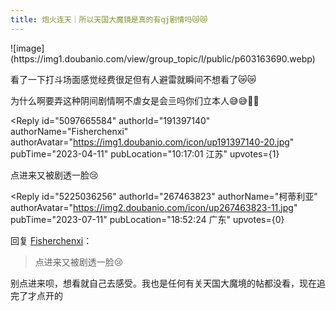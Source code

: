 ```yaml
---
title: 炮火连天｜所以天国大魔镜是真的有qj剧情吗😿😿
---
```



<Forum groupName="动画番剧" groupUrl="https://www.douban.com/group/596353/" archivedAt="2025-05-16T14:38:26.843Z">
  <Post
    id="286547197"
    title="炮火连天｜所以天国大魔镜是真的有qj剧情吗😿😿"
    url="https://www.douban.com/group/topic/286547197/?_spm_id=MjI1NjI5MjI0"
    pubTime="2023-08-02"
    highlightUserId="191397140"
  >
![image](https://img1.doubanio.com/view/group_topic/l/public/p603163690.webp)

看了一下打斗场面感觉经费很足但有人避雷就瞬间不想看了😿😿

为什么啊要弄这种阴间剧情啊不虐女是会亖吗你们立本人😅😅🖕🖕

<Reply
  id="5097665584"
  authorId="191397140"
  authorName="Fisherchenxi"
  authorAvatar="https://img1.doubanio.com/icon/up191397140-20.jpg"
  pubTime="2023-04-11"
  pubLocation="10:17:01 江苏"
  upvotes={1}
>
点进来又被剧透一脸😢
</Reply>

<Reply
  id="5225036256"
  authorId="267463823"
  authorName="柯蒂利亚"
  authorAvatar="https://img2.doubanio.com/icon/up267463823-11.jpg"
  pubTime="2023-07-11"
  pubLocation="18:52:24 广东"
  upvotes={0}
>
回复 [Fisherchenxi](https://www.douban.com/people/191397140/)：
 > 点进来又被剧透一脸😢

别点进来呗，想看就自己去感受。我也是任何有关天国大魔境的帖都没看，现在追完了才点开的
</Reply>
  </Post>
</Forum>
